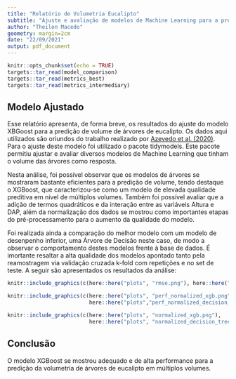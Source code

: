 ```yaml
---
title: "Relatório de Volumetria Eucalipto"
subtitle: "Ajuste e avaliação de modelos de Machine Learning para a predição do volume de eucalipto."
author: "Theilon Macedo"
geometry: margin=2cm
date: "22/09/2021"
output: pdf_document
---
```


```r
knitr::opts_chunk$set(echo = TRUE)
targets::tar_read(model_comparison)
targets::tar_read(metrics_best)
targets::tar_read(metrics_intermediary)
```

## Modelo Ajustado

Esse relatório apresenta, de forma breve, os resultados do ajuste do modelo XBGoost para a predição de volume de árvores de eucalipto. Os dados aqui utilizados são oriundos do trabalho realizado por [Azevedo et al. (2020)](https://journals.plos.org/plosone/article?id=10.1371/journal.pone.0238703). Para o ajuste deste modelo foi utilizado o pacote tidymodels. Este pacote permitiu ajustar e avaliar diversos modelos de Machine Learning que tinham o volume das árvores como resposta.  

Nesta análise, foi possível observar que os modelos de árvores se mostraram bastante eficientes para a predição de volume, tendo destaque o XGBoost, que caracterizou-se como um modelo de elevada qualidade preditiva em nível de múltiplos volumes. Também foi possível avaliar que a adição de termos quadráticos e da interação entre as variáveis Altura e DAP, além da normalização dos dados se mostrou como importantes etapas do pré-processamento para o aumento da qualidade do modelo.  

Foi realizada ainda a comparação do melhor modelo com um modelo de desenpenho inferior, uma Árvore de Decisão neste caso, de modo a observar o comportamento destes modelos frente à base de dados. É imortante resaltar a alta qualidade dos modelos apontado tanto pela reamostragem via validação cruzada k-fold com repetições e no set de teste. A seguir são apresentados os resultados da análise:  

```r
knitr::include_graphics(c(here::here("plots", "rmse.png"), here::here("plots", "rsq.png")))
```

```r
knitr::include_graphics(c(here::here("plots", "perf_normalized_xgb.png"),
                          here::here("plots","perf_normalized_decision_tree.png")))
```

```r
knitr::include_graphics(c(here::here("plots", "normalized_xgb.png"),
                          here::here("plots", "normalized_decision_tree.png")))
```
\newpage

## Conclusão
O modelo XGBoost se mostrou adequado e de alta performance para a predição da volumetria de árvores de eucalipto em múltiplos volumes.
